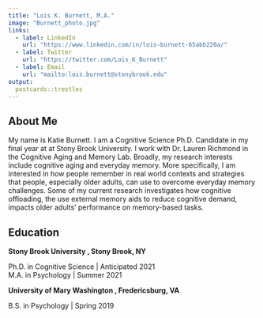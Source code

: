 ```yaml
---
title: "Lois K. Burnett, M.A."
image: "Burnett_photo.jpg"
links:
  - label: LinkedIn
    url: "https://www.linkedin.com/in/lois-burnett-65abb220a/"
  - label: Twitter
    url: "https://twitter.com/Lois_K_Burnett"
  - label: Email
    url: "mailto:lois.burnett@stonybrook.edu"
output:
  postcards::trestles
---
```


## About Me
My name is Katie Burnett. I am a Cognitive Science Ph.D. Candidate in my final year at at Stony Brook University. I work with Dr. Lauren Richmond in the Cognitive Aging and Memory Lab. Broadly, my research interests include cognitive aging and everyday memory. More specifically, I am interested in how people remember in real world contexts and strategies that people, especially older adults, can use to overcome everyday memory challenges. Some of my current research investigates how cognitive offloading, the use external memory aids to reduce cognitive demand, impacts older adults' performance on memory-based tasks. 

## Education 
**Stony Brook University , Stony Brook, NY**

Ph.D. in Cognitive Science | Anticipated 2021 <br>
M.A. in Psychology | Summer 2021

**University of Mary Washington , Fredericsburg, VA**

B.S. in Psychology | Spring 2019